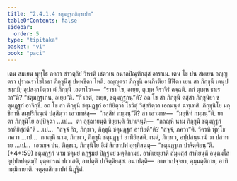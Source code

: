 ```yaml
---
title: "2.4.1.4 ชตุมฏฺฐกสิกฺขาปท"
tableOfContents: false
sidebar:
  order: 5
type: "tipitaka"
basket: "vi"
book: "paci"
---
```



<DynamicBreadcrumb />

<Division number="806" book="paci">

<Paragraph number="2592" book="paci">
เตน สมเยน พุทฺโธ ภควา สาวตฺถิยํ วิหรติ เชตวเน อนาถปิณฺฑิกสฺส อาราเม. เตน โข ปน สมเยน อญฺญตรา ปุราณราโชโรธา ภิกฺขุนีสุ ปพฺพชิตา โหติ. อญฺญตรา ภิกฺขุนี อนภิรติยา ปีฬิตา เยน สา ภิกฺขุนี เตนุปสงฺกมิ; อุปสงฺกมิตฺวา ตํ ภิกฺขุนิํ เอตทโวจ—  “ราชา โข, อเยฺย, ตุเมฺห จิราจิรํ คจฺฉติ. กถํ ตุเมฺห ธาเรถา”ติ? “ชตุมฏฺฐเกน, อเยฺย”ติ. “กิํ เอตํ, อเยฺย, ชตุมฏฺฐกนฺ”ติ? อถ โข สา ภิกฺขุนี ตสฺสา ภิกฺขุนิยา ชตุมฏฺฐกํ อาจิกฺขิ. อถ โข สา ภิกฺขุนี ชตุมฏฺฐกํ อาทิยิตฺวา โธวิตุํ วิสฺสริตฺวา เอกมนฺตํ ฉฑฺเฑสิ. ภิกฺขุนิโย มกฺขิกาหิ สมฺปริกิณฺณํ ปสฺสิตฺวา เอวมาหํสุ—  “กสฺสิทํ กมฺมนฺ”ติ? สา เอวมาห—  “มยฺหิทํ กมฺมนฺ”ติ.
</Paragraph>

<Paragraph number="2593" book="paci">
ยา ตา ภิกฺขุนิโย อปฺปิจฺฉา …เป…  ตา อุชฺฌายนฺติ ขิยฺยนฺติ วิปาเจนฺติ—  “กถญฺหิ นาม ภิกฺขุนี ชตุมฏฺฐกํ อาทิยิสฺสตี”ติ …เป…  “สจฺจํ กิร, ภิกฺขเว, ภิกฺขุนี ชตุมฏฺฐกํ อาทิยตี”ติ? “สจฺจํ, ภควา”ติ. วิครหิ พุทฺโธ ภควา …เป…  กถญฺหิ นาม, ภิกฺขเว, ภิกฺขุนี ชตุมฏฺฐกํ อาทิยิสฺสติ. เนตํ, ภิกฺขเว, อปฺปสนฺนานํ วา ปสาทาย …เป…  เอวญฺจ ปน, ภิกฺขเว, ภิกฺขุนิโย อิมํ สิกฺขาปทํ อุทฺทิสนฺตุ—
</Paragraph>

</Division>
<Division number="807" book="paci">

<Paragraph number="2594" book="paci">
<Emphasis>“ชตุมฏฺฐเก ปาจิตฺติยนฺ”</Emphasis>ติ. (*4*:<Emphasis>59</Emphasis>)
</Paragraph>

</Division>
<Division number="808" book="paci">

<Paragraph number="2595" book="paci">
<Emphasis>ชตุมฏฺฐกํ</Emphasis> นาม ชตุมยํ กฏฺฐมยํ ปิฏฺฐมยํ มตฺติกามยํ.
</Paragraph>

<Paragraph number="2596" book="paci">
<Emphasis>อาทิเยยฺยา</Emphasis>ติ สมฺผสฺสํ สาทิยนฺตี อนฺตมโส อุปฺปลปตฺตมฺปิ มุตฺตกรณํ ปเวเสติ, อาปตฺติ ปาจิตฺติยสฺส.
</Paragraph>

</Division>
<Division number="809" book="paci">

<Paragraph number="2597" book="paci">
อนาปตฺติ—  อาพาธปจฺจยา, อุมฺมตฺติกาย, อาทิกมฺมิกายาติ.

</Paragraph>
</Division>

<Paragraph number="2598" type="center" book="paci">
จตุตฺถสิกฺขาปทํ นิฏฺฐิตํ.
</Paragraph>